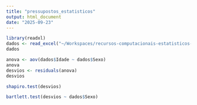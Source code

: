 ```yaml
---
title: "pressupostos_estatisticos"
output: html_document
date: "2025-09-23"
---
```


```r
library(readxl)
dados <- read_excel("~/Workspaces/recursos-computacionais-estatisticos-r/aula02/aula02/dados.xlsx")
dados
```
```r
anova <- aov(dados$Idade ~ dados$Sexo)
anova
desvios <- residuals(anova)
desvios
```
```r
shapiro.test(desvios)
```

```r
bartlett.test(desvios ~ dados$Sexo)
```

